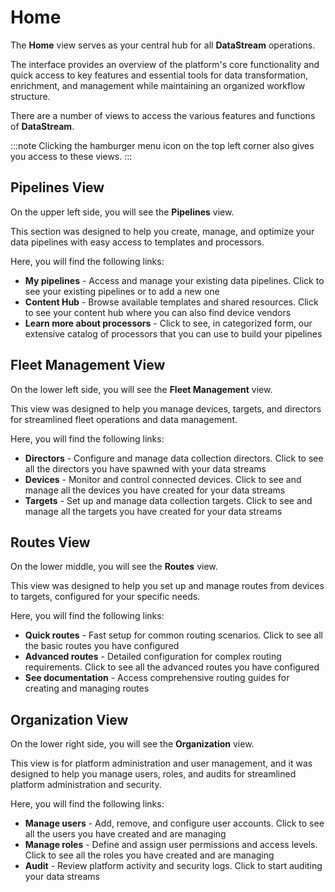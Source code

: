 # Home

The **Home** view serves as your central hub for all **DataStream** operations.

The interface provides an overview of the platform's core functionality and quick access to key features and essential tools for data transformation, enrichment, and management while maintaining an organized workflow structure.

There are a number of views to access the various features and functions of **DataStream**.

:::note
Clicking the hamburger menu icon on the top left corner also gives you access to these views.
:::

## Pipelines View

On the upper left side, you will see the **Pipelines** view.

This section was designed to help you create, manage, and optimize your data pipelines with easy access to templates and processors.

Here, you will find the following links:

- **My pipelines** - Access and manage your existing data pipelines. Click to see your existing pipelines or to add a new one
- **Content Hub** - Browse available templates and shared resources. Click to see your content hub where you can also find device vendors
- **Learn more about processors** - Click to see, in categorized form, our extensive catalog of processors that you can use to build your pipelines

## Fleet Management View

On the lower left side, you will see the **Fleet Management** view.

This view was designed to help you manage devices, targets, and directors for streamlined fleet operations and data management.

Here, you will find the following links:

- **Directors** - Configure and manage data collection directors. Click to see all the directors you have spawned with your data streams
- **Devices** - Monitor and control connected devices. Click to see and manage all the devices you have created for your data streams
- **Targets** - Set up and manage data collection targets. Click to see and manage all the targets you have created for your data streams

## Routes View

On the lower middle, you will see the **Routes** view.

This view was designed to help you set up and manage routes from devices to targets, configured for your specific needs.

Here, you will find the following links:

- **Quick routes** - Fast setup for common routing scenarios. Click to see all the basic routes you have configured
- **Advanced routes** - Detailed configuration for complex routing requirements. Click to see all the advanced routes you have configured
- **See documentation** - Access comprehensive routing guides for creating and managing routes

## Organization View

On the lower right side, you will see the **Organization** view.

This view is for platform administration and user management, and it was designed to help you manage users, roles, and audits for streamlined platform administration and security.

Here, you will find the following links:

- **Manage users** - Add, remove, and configure user accounts. Click to see all the users you have created and are managing
- **Manage roles** - Define and assign user permissions and access levels. Click to see all the roles you have created and are managing
- **Audit** - Review platform activity and security logs. Click to start auditing your data streams
